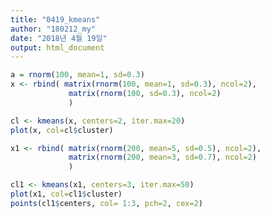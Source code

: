 ```yaml
---
title: "0419_kmeans"
author: "180212_my"
date: "2018년 4월 19일"
output: html_document
---
```


```r
a = rnorm(100, mean=1, sd=0.3)
x <- rbind( matrix(rnorm(100, mean=1, sd=0.3), ncol=2), 
             matrix(rnorm(100, sd=0.3), ncol=2) 
             )
```

```r
cl <- kmeans(x, centers=2, iter.max=20)
plot(x, col=cl$cluster)
```

```r
x1 <- rbind( matrix(rnorm(200, mean=5, sd=0.5), ncol=2), 
             matrix(rnorm(200, mean=3, sd=0.7), ncol=2) 
             )
```

```r
cl1 <- kmeans(x1, centers=3, iter.max=50)
plot(x1, col=cl1$cluster)
points(cl1$centers, col= 1:3, pch=2, cex=2)
```


```r

```

```r

```

```r

```

```r

```

```r

```

```r

```

